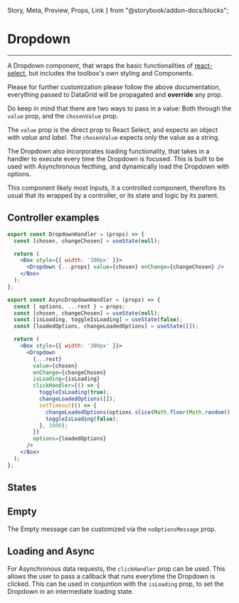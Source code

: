   Story,
  Meta,
  Preview,
  Props,
  Link
} from "@storybook/addon-docs/blocks";

<Meta title='Inputs/Dropdown' component={Dropdown} />

# Dropdown

<hr />

A Dropdown component, that wraps the basic functionalities of
[react-select](https://github.com/JedWatson/react-select), but includes the toolbox's own styling and Components.

Please for further customization please follow the above documentation,
everything passed to DataGrid will be propagated and **override** any prop.

Do keep in mind that there are two ways to pass in a value: Both through the ```value``` prop, and the ```chosenValue``` prop.

The ```value``` prop is the direct prop to React Select, and expects an object with *value* and *label*. The ```chosenValue``` expects only the value as a string.

The Dropdown also incorporates loading functionality, that takes in a handler to execute every time the Dropdown is focused. This is built to be used with Asynchronous fecthing, and dynamically load the Dropdown with options.

<Preview>
  <Story name="Base">
    <Box style={{height: '200px'}}>
      <DropdownHandler options={OPTIONS} label="My Dropdown" />
    </Box>
  </Story>
</Preview>


This component likely most Inputs, it a controlled component, therefore its usual that its wrapped
by a controller, or its state and logic by its parent.

## Controller examples
```jsx
export const DropdownHandler = (props) => {
  const [chosen, changeChosen] = useState(null);

  return (
    <Box style={{ width: '300px' }}>
      <Dropdown {...props} value={chosen} onChange={changeChosen} />
    </Box>
  );
};

export const AsyncDropdownHandler = (props) => {
  const { options, ...rest } = props;
  const [chosen, changeChosen] = useState(null);
  const [isLoading, toggleIsLoading] = useState(false);
  const [loadedOptions, changeLoadedOptions] = useState([]);

  return (
    <Box style={{ width: '300px' }}>
      <Dropdown
        {...rest}
        value={chosen}
        onChange={changeChosen}
        isLoading={isLoading}
        clickHandler={() => {
          toggleIsLoading(true);
          changeLoadedOptions([]);
          setTimeout(() => {
            changeLoadedOptions(options.slice(Math.floor(Math.random() * 3) + 2));
            toggleIsLoading(false);
          }, 1000);
        }}
        options={loadedOptions}
      />
    </Box>
  );
};


```

## States

<Preview withSource="open">
  <Story name="States">
    <Box horizontal>
      <Box style={{height: '200px'}}>
        <DropdownHandler options={OPTIONS} error errorMessage="Something ain't right!" label="Dropdown with error" />
      </Box>
      <Box style={{height: '200px'}}>
        <DropdownHandler options={OPTIONS} disabled label="Disabled Dropdown" />
      </Box>
    </Box>
  </Story>
</Preview>

## Empty

The Empty message can be customized via the ```noOptionsMessage``` prop.

<Preview withSource="open">
  <Story name="Empty">
    <Box horizontal>
      <Box style={{height: '90px'}}>
        <DropdownHandler options={[]} noOptionsMessage="My Empty Dropdown!" label="Empty Dropdown" />
      </Box>
    </Box>
  </Story>
</Preview>

## Loading and Async

For Asynchronous data requests, the ```clickHandler``` prop can be used. This allows the user to pass a callback that runs everytime the Dropdown is clicked. This can be used in conjuntion with the ```isLoading``` prop, to set the Dropdown in an intermediate loading state.

<Preview withSource="open">
  <Story name="Loading">
    <Box horizontal>
      <Box style={{height: '110px'}}>
        <AsyncDropdownHandler isLoading label="Loading" />
      </Box>
    </Box>
  </Story>
</Preview>

<Preview withSource="open">
  <Story name="Async">
    <Box horizontal>
      <Box style={{height: '110px'}}>
        <AsyncDropdownHandler options={[]} noOptionsMessage="Empty!" label="Empty Dropdown with Loading" />
      </Box>
    </Box>
  </Story>
</Preview>

<Props of={Dropdown} />
